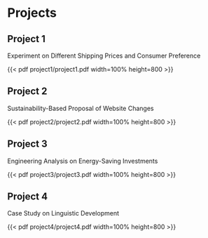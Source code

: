 # Projects

## Project 1

Experiment on Different Shipping Prices and Consumer Preference

{{< pdf project1/project1.pdf width=100% height=800 >}}

## Project 2

Sustainability-Based Proposal of Website Changes

{{< pdf project2/project2.pdf width=100% height=800 >}}

## Project 3

Engineering Analysis on Energy-Saving Investments

{{< pdf project3/project3.pdf width=100% height=800 >}}

## Project 4

Case Study on Linguistic Development

{{< pdf project4/project4.pdf width=100% height=800 >}}